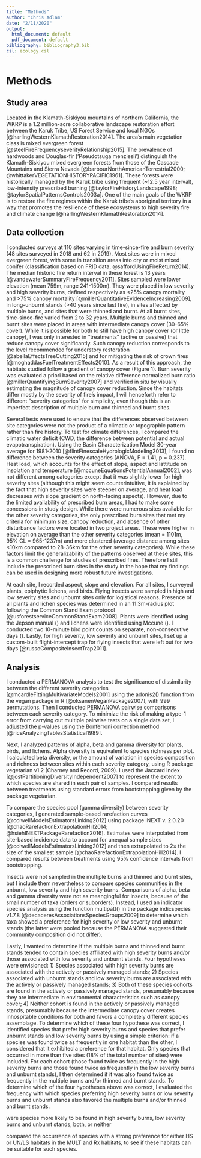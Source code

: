 ```yaml
---
title: "Methods"
author: "Chris Adlam"
date: "2/11/2020"
output:
  html_document: default
  pdf_document: default
bibliography: bibliography3.bib
csl: ecology.csl
---
```


# Methods

## Study area
Located in the Klamath-Siskiyou mountains of northern California, the WKRP is a 1.2 million-acre collaborative landscape restoration effort between the Karuk Tribe, US Forest Service and local NGOs [@harlingWesternKlamathRestoration2014]. The area’s main vegetation class is mixed evergreen forest [@steelFireFrequencyseverityRelationship2015]. The prevalence of hardwoods and Douglas-fir ('Pseudotsuga menziesii') distinguish the Klamath-Siskiyou mixed evergreen forests from those of the Cascade Mountains and Sierra Nevada [@barbourNorthAmericanTerrestrial2000; @whittakerVEGETATIONHISTORYPACIFIC1961]. These forests were historically managed by the Karuk tribe using frequent (~12.5 year interval), low-intensity prescribed burning [@taylorFireHistoryLandscape1998; @taylorSpatialPatternsControls2003a]. One of the main goals of the WKRP is to restore the fire regimes within the Karuk tribe’s aboriginal territory in a way that promotes the resilience of these ecosystems to high severity fire and climate change [@harlingWesternKlamathRestoration2014].

## Data collection
I conducted surveys at 110 sites varying in time-since-fire and burn severity (48 sites surveyed in 2018 and 62 in 2019). Most sites were in mixed evergreen forest, with some in transition areas into dry or moist mixed conifer (classification based on FRID data, @saffordUsingFireReturn2014). The median historic fire return interval in these forest is 13 years [@vandewaterSummaryFireFrequency2011]. Sites sampled were lower elevation (mean 759m, range 241-1500m). They were placed in low severity and high severity burns, defined respectively as <25% canopy mortality and >75% canopy mortality [@millerQuantitativeEvidenceIncreasing2009], in long-unburnt stands (>40 years since last fire), in sites affected by multiple burns, and sites that were thinned and burnt. At all burnt sites, time-since-fire varied from 2 to 32 years. Multiple burns and thinned and burnt sites were placed in areas with intermediate canopy cover (30-65% cover). While it is possible for both to still have high canopy cover (or little canopy), I was only interested in "treatments" (active or passive) that reduce canopy cover significantly. Such canopy reduction corresponds to the level recommended for understory restoration [@abellaEffectsTreeCutting2015] and for mitigating the risk of crown fires [@moghaddasFuelTreatmentEffects2010]. As a result of this approach, the habitats studied follow a gradient of canopy cover (Figure 1). Burn severity was evaluated a priori based on the relative difference normalized burn ratio [@millerQuantifyingBurnSeverity2007] and verified in situ by visually estimating the magnitude of canopy cover reduction. Since the habitats differ mostly by the severity of fire's impact, I will henceforth refer to different "severity categories" for simplicity, even though this is an imperfect description of multiple burn and thinned and burnt sites.

Several tests were used to ensure that the differences observed between site categories were not the product of a climatic or topographic pattern rather than fire history. To test for climate differences, I compared the climatic water deficit (CWD, the difference between potential and actual evapotranspiration). Using the Basin Characterization Model 30-year average for 1981-2010 [@flintFinescaleHydrologicModeling2013], I found no difference between the severity categories (ANOVA, F = 1.41,  p = 0.237). Heat load, which accounts for the effect of slope, aspect and lattitude on insolation and temperature [@mccuneEquationsPotentialAnnual2002], was not different among categories except that it was slightly lower for high severity sites (although this might seem counterintuitive, it is explained by the fact that high severity sites were steeper on average, and heat load decreases with slope gradient on north-facing aspects).  However, due to the limited availability of prescribed burn areas, I had to make some concessions in study design. While there were numerous sites available for the other severity categories, the only prescribed burn sites that met my criteria for minimum size, canopy reduction, and absence of other disturbance factors were located in two project areas. These were higher in elevation on average than the other severity categories (mean = 1101m, 95% CL = 965-1237m) and more clustered (average distance among sites <10km compared to 28-36km for the other severity categories). While these factors limit the generalizability of the patterns observed at these sites, this is a common challenge for studies of prescribed fires. Therefore I still include the prescribed burn sites in the study in the hope that my findings can be used in designing more robust future investigations.

At each site, I recorded aspect, slope and elevation. For all sites, I surveyed plants, epiphytic lichens, and birds. Flying insects were sampled in high and low severity sites and unburnt sites only for logistical reasons. Presence of all plants and lichen species was determined in an 11.3m-radius plot following the Common Stand Exam protocol [@usforestserviceCommonStandExam2008]. Plants were identified using the Jepson manual () and lichens were identified using Mccune (). I conducted two 10-minute bird point counts on separate, non-consecutive days (). Lastly, for high severity, low severity and unburnt sites, I set up a custom-built flight-intercept trap for flying insects that were left out for two days [@russoCompositeInsectTrap2011]. 

## Analysis
I conducted a PERMANOVA analysis to test the significance of dissimilarity between the different severity categories [@mcardleFittingMultivariateModels2001] using the adonis2() function from the vegan package in R [@oksanenVeganPackage2007], with 999 permutations. Then I conducted PERMANOVA pairwise comparisons between each severity category. To minimize the risk of making a type-1 error from carrying out multiple pairwise tests on a single data set, I adjusted the p-values using the Bonferroni correction method [@riceAnalyzingTablesStatistical1989].

Next, I analyzed patterns of alpha, beta and gamma diversity for plants, birds, and lichens. Alpha diversity is equivalent to species richness per plot. I calculated beta diversity, or the amount of variation in species composition and richness between sites within each severity category, using R package vegetarian v1.2 (Charney and Record, 2009). I used the Jaccard index [@jostPartitioningDiversityIndependent2007] to represent the extent to which species are shared in each pair of samples. I compared results between treatments using standard errors from bootstrapping given by the package vegetarian.

To compare the species pool (gamma diversity) between severity categories, I generated sample-based rarefaction curves [@colwellModelsEstimatorsLinking2012] using package iNEXT v. 2.0.20 [@chaoRarefactionExtrapolationHill2014; @hsiehINEXTPackageRarefaction2016]. Estimates were interpolated from site-based incidence data to account for unequal sample sizes [@colwellModelsEstimatorsLinking2012] and then extrapolated to 2× the size of the smallest sample [@chaoRarefactionExtrapolationHill2014]. I compared results between treatments using 95% confidence intervals from bootstrapping.

Insects were not sampled in the multiple burns and thinned and burnt sites, but I include them nevertheless to compare species communities in the unburnt, low severity and high severity burns. Comparisons of alpha, beta and gamma diversity were not as meangingful for insects, because of the small number of taxa (orders or suborders). Instead, I used an indicator species analysis using the function multipatt() in the package indicspecies v1.7.8 [@decaceresAssociationsSpeciesGroups2009] to determine which taxa showed a preference for high severity or low severity and unburnt stands (the latter were pooled because the PERMANOVA suggested their community composition did not differ). 

Lastly, I wanted to determine if the multiple burns and thinned and burnt stands tended to contain species affiliated with high severity burns and/or those associated with low severity and unburnt stands. Four hypotheses were envisioned: 1) Species associated with high severity burns are associated with the actively or passively managed stands; 2) Species associated with unburnt stands and low severity burns are associated with the actively or passively managed stands; 3) Both of these species cohorts are found in the actively or passively managed stands, presumably because they are intermediate in environmental characteristics such as canopy cover; 4) Neither cohort is found in the actively or passively managed stands, presumably because the intermediate canopy cover creates inhospitable conditions for both and favors a completely different species assemblage. To determine which of these four hypothese was correct, I identified species that prefer high severity burns and species that prefer unburnt stands and low severity burns by using a simple criterion: if a species was found twice as frequently in one habitat than the other, I considered that it exhibited a preference for that habitat. Only species that occurred in more than five sites (18% of the total number of sites) were included. For each cohort (those found twice as frequently in the high severity burns and those found twice as frequently in the low severity burns and unburnt stands), I then determined if it was also found twice as frequently in the multiple burns and/or thinned and burnt stands. To determine which of the four hypotheses above was correct, I evaluated the frequency with which species preferring high severity burns or low severity burns and unburnt stands also favored the multiple burns and/or thinned and burnt stands.

were species more likely to be found in high severity burns, low severity burns and unburnt stands, both, or neither

compared the occurrence of species with a strong preference for either HS
or UN/LS habitats in the MULT and Rx habitats, to see if these habitats can be suitable for such species.




